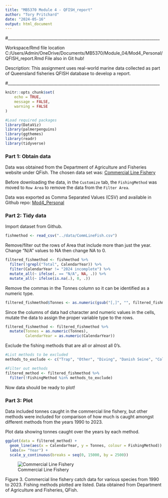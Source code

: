 ```yaml
---
title: "MB5370 Module 4 - QFISH_report"
author: "Tory Pritchard"
date: "2024-05-16"
output: html_document
---
```


#____________________________________________________________________________

Workspace/Rmd file location
C:/Users/Admin/OneDrive/Documents/MB5370/Module_04/Mod4_Personal/QFISH_report.Rmd
File also in Git hub!

Description: This assignment uses real-world marine data collected as part of Queensland fisheries QFISH database to develop a report.

#____________________________________________________________________________

```r
knitr::opts_chunk$set(
	echo = TRUE,
	message = FALSE,
	warning = FALSE
)
```

```r
#Load required packages
library(DataViz)
library(palmerpenguins)
library(ggthemes)
library(readr)
library(tidyverse)
```


### Part 1: Obtain data

Data was obtained from the Department of Agriculture and Fisheries website under QFish. The chosen data set was:
[Commercial Line Fishery](https://qfish.fisheries.qld.gov.au/query/commercial-line-fishery/table)

Before downloading the data, in the `Customize` tab, the `FishingMethod` was moved to `Row Area` to remove the data from the `Filter Area`. 

Data was exported as Comma Separated Values (CSV) and available in Github repo:  [Mod4_Personal](https://github.com/tkpritch/Mod4_Personal.git)


### Part 2: Tidy data

Import dataset from Github.
```r
fishmethod <- read_csv("../data/CommLineFish.csv")
```
Remove/filter out the rows of Area that include more than just the year.
Change "N/A" values to NA then change NA to 0.
```r
filtered_fishmethod <- fishmethod %>%
  filter(!grepl("Total", CalendarYear)) %>%
  filter(CalendarYear != "2024 incomplete") %>%
  mutate_all(~ ifelse(. == "N/A", NA, .)) %>%
  mutate_all(~ ifelse(is.na(.), 0, .))
```

Remove the commas in the Tonnes column so it can be identified as a numeric type.
```r
filtered_fishmethod$Tonnes <- as.numeric(gsub("[,]", "", filtered_fishmethod$Tonnes))
```

Since the columns of data had character and numeric values in the cells, mutate the data to assign the proper variable type to the rows.
```r
filtered_fishmethod <- filtered_fishmethod %>%
  mutate(Tonnes = as.numeric(Tonnes),
         CalendarYear = as.numeric(CalendarYear))
```

Exclude the fishing methods that are all or almost all 0's.
```r
#List methods to be excluded
methods_to_exclude <- c("Trap", "Other", "Diving", "Danish Seine", "Collection")

#Filter out methods
filtered_method <- filtered_fishmethod %>%
  filter(!FishingMethod %in% methods_to_exclude)
```
Now data should be ready to plot!


### Part 3: Plot 

Data included tonnes caught in the commercial line fishery, but other methods were included for comparison of how much is caught amongst different methods from the years 1990 to 2023.

Plot data showing tonnes caught over the years by each method.
```r
ggplot(data = filtered_method) +
  geom_line(aes(x = CalendarYear, y = Tonnes, colour = FishingMethod)) +
  labs(x= "Year") +
  scale_y_continuous(breaks = seq(0, 15000, by = 2500))
```



![Commercial Line Fishery](QFISHplot.png)

Figure 3. Commercial line fishery catch data for various species from 1990 to 2023. Fishing methods plotted are listed. Data obtained from Department of Agriculture and Fisheries, QFish.